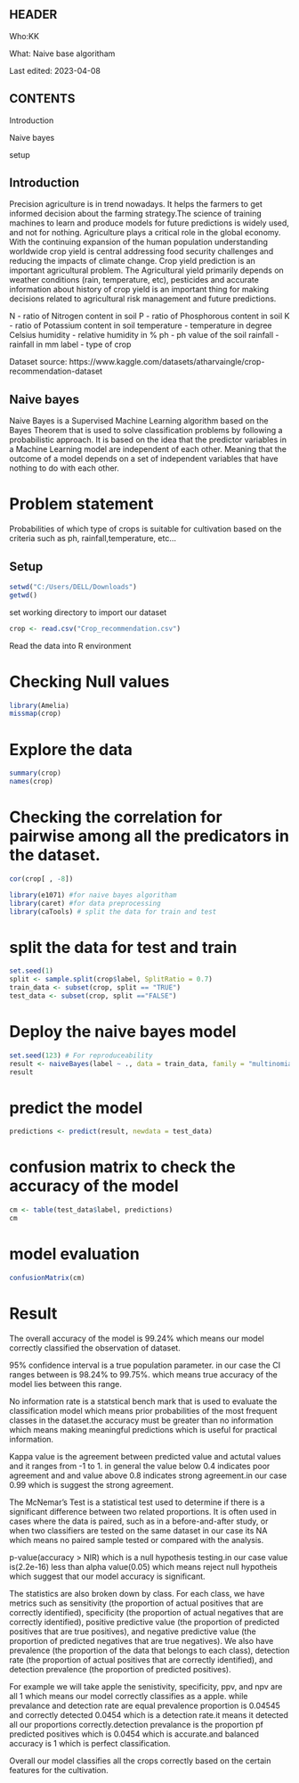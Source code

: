 ## HEADER ####

Who:KK

What: Naive base algoritham

Last edited: 2023-04-08

## CONTENTS ####

Introduction

Naive bayes

setup


## Introduction

Precision agriculture is in trend nowadays. It helps the farmers to get informed 
decision about the farming strategy.The science of training machines to learn and 
produce models for future predictions is widely used, and not for nothing. 
Agriculture plays a critical role in the global economy. With the continuing 
expansion of the human population understanding worldwide crop yield is central 
addressing food security challenges and reducing the impacts of climate change.
Crop yield prediction is an important agricultural problem. The Agricultural yield 
primarily depends on weather conditions (rain, temperature, etc), pesticides and 
accurate information about history of crop yield is an important thing for making 
decisions related to agricultural risk management and future predictions.

N - ratio of Nitrogen content in soil
P - ratio of Phosphorous content in soil
K - ratio of Potassium content in soil
temperature - temperature in degree Celsius
humidity - relative humidity in %
ph - ph value of the soil
rainfall - rainfall in mm
label - type of crop

Dataset source: https://www.kaggle.com/datasets/atharvaingle/crop-recommendation-dataset



## Naive bayes

Naive Bayes is a Supervised Machine Learning algorithm based on the Bayes Theorem 
that is used to solve classification problems by following a probabilistic approach. 
It is based on the idea that the predictor variables in a Machine Learning model are 
independent of each other. Meaning that the outcome of a model depends on a set of 
independent variables that have nothing to do with each other. 
   
# Problem statement

Probabilities of which type of crops is suitable for cultivation based on the criteria such as ph, rainfall,temperature, etc...
 


## Setup
```{r}
setwd("C:/Users/DELL/Downloads")
getwd()
```
set working directory to import our dataset

```{r}
crop <- read.csv("Crop_recommendation.csv")
```
Read the data into R environment

# Checking Null values
```{r}
library(Amelia)
missmap(crop)
```

# Explore the data
```{r}
summary(crop)
names(crop)
```

# Checking the correlation for pairwise among all the predicators in the dataset.
```{r}
cor(crop[ , -8])
```

```{r}
library(e1071) #for naive bayes algoritham
library(caret) #for data preprocessing
library(caTools) # split the data for train and test
```

# split the data for test and train
```{r}
set.seed(1)
split <- sample.split(crop$label, SplitRatio = 0.7)
train_data <- subset(crop, split == "TRUE")
test_data <- subset(crop, split =="FALSE")
```

# Deploy the naive bayes model
```{r}
set.seed(123) # For reproduceability
result <- naiveBayes(label ~ ., data = train_data, family = "multinomial")
result
```

# predict the model
```{r}
predictions <- predict(result, newdata = test_data)
```

# confusion matrix to check the accuracy of the model
```{r}
cm <- table(test_data$label, predictions)
cm
```

# model evaluation
```{r}
confusionMatrix(cm)
```

# Result

The overall accuracy of the model is 99.24% which means our model correctly classified
the observation of dataset.

95% confidence interval is a true population parameter. in our case the CI ranges between
is 98.24% to 99.75%. which means true accuracy of the model lies between this range.

No information rate is a statstical bench mark that is used to evaluate the classification model which means prior probabilities of the most frequent classes in the dataset.the accuracy must be greater than no information which means making meaningful predictions which is useful for practical information.

Kappa value is the agreement between predicted value and actutal values and it ranges from
-1 to 1. in general the value below 0.4 indicates poor agreement and and value above 0.8 indicates strong agreement.in our case 0.99 which is suggest the strong agreement.

The McNemar's Test is a statistical test used to determine if there is a significant
difference between two related proportions. It is often used in cases where the data is paired, such as in a before-and-after study, or when two classifiers are tested on the same dataset in our case its NA which means no paired sample tested or compared with the analysis.

p-value(accuracy > NIR) which is a null hypothesis testing.in our case value is(2.2e-16) less than alpha value(0.05) which means reject null hypotheis which suggest that our model accuracy is significant.

The statistics are also broken down by class. For each class, we have metrics such as 
sensitivity (the proportion of actual positives that are correctly identified), specificity 
(the proportion of actual negatives that are correctly identified), positive predictive 
value (the proportion of predicted positives that are true positives), and negative 
predictive value (the proportion of predicted negatives that are true negatives). 
We also have prevalence (the proportion of the data that belongs to each class), 
detection rate (the proportion of actual positives that are correctly identified),
and detection prevalence (the proportion of predicted positives).

For example we will take apple the senistivity, specificity, ppv, and npv are all 1
which means our model correctly classifies as a apple. while prevalance and detection rate are equal prevalence proportion is 0.04545 and correctly detected 0.0454 which is a detection rate.it means it detected all our proportions correctly.detection prevalance is the proportion pf predicted positives which is 0.0454 which is accurate.and balanced accuracy is 1 which is perfect classification.

Overall our model classifies all the crops correctly based on the certain features for the
cultivation.
